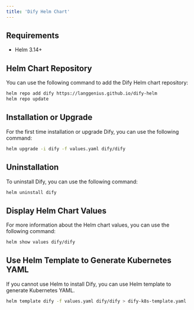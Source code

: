 ```yaml
---
title: 'Dify Helm Chart'
---
```


## Requirements
- Helm 3.14+

## Helm Chart Repository
You can use the following command to add the Dify Helm chart repository:
```bash
helm repo add dify https://langgenius.github.io/dify-helm
helm repo update
```

## Installation or Upgrade
For the first time installation or upgrade Dify, you can use the following command:
```bash
helm upgrade -i dify -f values.yaml dify/dify
```

## Uninstallation
To uninstall Dify, you can use the following command:
```bash
helm uninstall dify
```

## Display Helm Chart Values
For more information about the Helm chart values, you can use the following command:
```bash
helm show values dify/dify
```

## Use Helm Template to Generate Kubernetes YAML
If you cannot use Helm to install Dify, you can use Helm template to generate Kubernetes YAML.
```bash
helm template dify -f values.yaml dify/dify > dify-k8s-template.yaml
```